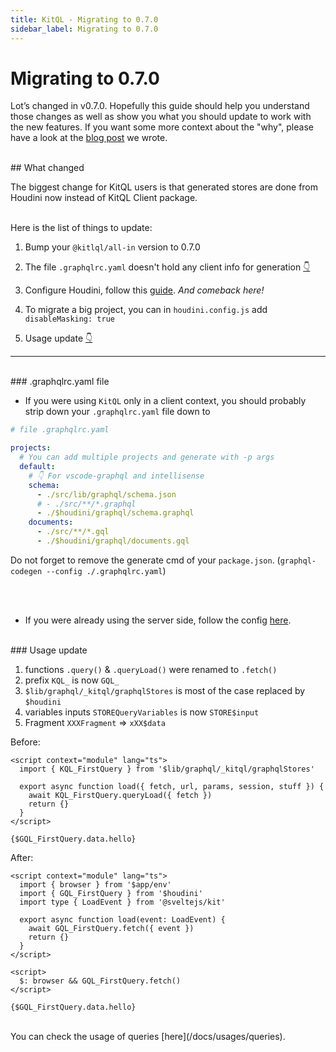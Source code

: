 ```yaml
---
title: KitQL - Migrating to 0.7.0
sidebar_label: Migrating to 0.7.0
---
```


# Migrating to 0.7.0

Lot’s changed in v0.7.0. Hopefully this guide should help you understand those changes as well as
show you what you should update to work with the new features. If you want some more context about the "why", please have a look at
the [blog post](https://www.the-guild.dev/blog/houdini-and-kitql) we wrote.

<br />
## What changed

The biggest change for KitQL users is that generated stores are done from Houdini now instead of KitQL Client package.

<br />
Here is the list of things to update:

1. Bump your `@kitlql/all-in` version to 0.7.0

1. The file `.graphqlrc.yaml` doesn't hold any client info for generation [👇](#graphqlrcyaml-file)

1. Configure Houdini, follow this [guide](/docs/setup/01_houdini). _And comeback here!_

1. To migrate a big project, you can in `houdini.config.js` add `disableMasking: true`

1. Usage update [👇](#usage-update)

---

<br />
### .graphqlrc.yaml file

- If you were using `KitQL` only in a client context, you should probably strip down your `.graphqlrc.yaml` file down to

```yaml
# file .graphqlrc.yaml

projects:
  # You can add multiple projects and generate with -p args
  default:
    # 👇 For vscode-graphql and intellisense
    schema:
      - ./src/lib/graphql/schema.json
      # - ./src/**/*.graphql
      - ./$houdini/graphql/schema.graphql
    documents:
      - ./src/**/*.gql
      - ./$houdini/graphql/documents.gql
```

Do not forget to remove the generate cmd of your `package.json`. (`graphql-codegen --config ./.graphqlrc.yaml`)


<br /><br />
- If you were already using the server side, follow the config [here](/docs/setup/02_server#code-generator).


<br />
### Usage update

1. functions `.query()` & `.queryLoad()` were renamed to `.fetch()`
1. prefix `KQL_` is now `GQL_`
1. `$lib/graphql/_kitql/graphqlStores` is most of the case replaced by `$houdini`
1. variables inputs `STOREQueryVariables` is now `STORE$input`
1. Fragment `XXXFragment` => `xXX$data`


Before:

```svelte
<script context="module" lang="ts">
  import { KQL_FirstQuery } from '$lib/graphql/_kitql/graphqlStores'

  export async function load({ fetch, url, params, session, stuff }) {
    await KQL_FirstQuery.queryLoad({ fetch })
    return {}
  }
</script>

{$GQL_FirstQuery.data.hello}
```

After:

```svelte
<script context="module" lang="ts">
  import { browser } from '$app/env'
  import { GQL_FirstQuery } from '$houdini'
  import type { LoadEvent } from '@sveltejs/kit'

  export async function load(event: LoadEvent) {
    await GQL_FirstQuery.fetch({ event })
    return {}
  }
</script>

<script>
  $: browser && GQL_FirstQuery.fetch()
</script>

{$GQL_FirstQuery.data.hello}
```

<br />
You can check the usage of queries [here](/docs/usages/queries).

